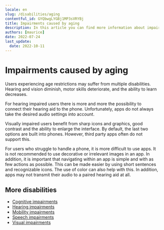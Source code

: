 ```yaml
---
locale: en
slug: /disabilities/aging
contentful_id: GYQbwgLYGBj1MP3sVRYBj
title: Impairments caused by aging
description: In this article you can find more information about impairments caused by aging.
authors: [maurice]
date: 2022-07-24
last_update:
  date: 2022-10-11
---
```


# Impairments caused by aging

Users experiencing age restrictions may suffer from multiple disabilities. Hearing and vision diminish, motor skills deteriorate, and the ability to learn decreases.

For hearing impaired users there is more and more the possibility to connect their hearing aid to the phone. Unfortunately, apps do not always take the desired audio settings into account.

Visually impaired users benefit from sharp icons and graphics, good contrast and the ability to enlarge the interface. By default, the last two options are built into phones. However, third party apps often do not support this.

For users who struggle to handle a phone, it is more difficult to use apps. It is not recommended to use decorative or irrelevant images in an app. In addition, it is important that navigating within an app is simple and with as few actions as possible. This can be made easier by using short sentences and recognizable icons. The use of color can also help with this. In addition, apps may not transmit their audio to a paired hearing aid at all.

## More disabilities

- [Cognitive impairments](/en/articles/disabilities/cognitive)
- [Hearing impairments](/en/articles/disabilities/hearing)
- [Mobility impairments](/en/articles/disabilities/mobility)
- [Speech impairments](/en/articles/disabilities/speech)
- [Visual impairments](/en/articles/disabilities/visual)
